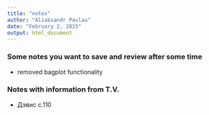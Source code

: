 ```yaml
---
title: "notes"
author: "Aliaksandr Paulau"
date: "February 2, 2015"
output: html_document
---
```


### Some notes you want to save and review after some time

* removed bagplot functionality

### Notes with information from T.V.

* Дэвис с.110
